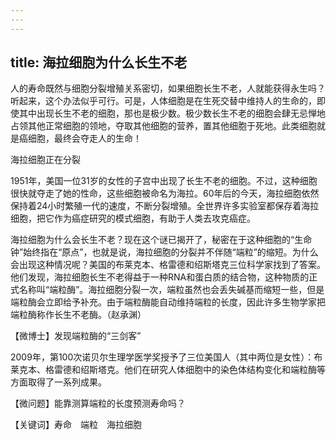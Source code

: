 ```yaml
---
---
---
```

title: 海拉细胞为什么长生不老
---




人的寿命既然与细胞分裂增殖关系密切，如果细胞长生不老，人就能获得永生吗？听起来，这个办法似乎可行。可是，人体细胞是在生死交替中维持人的生命的，即使其中出现长生不老的细胞，那也是极少数。极少数长生不老的细胞会肆无忌惮地占领其他正常细胞的领地，夺取其他细胞的营养，置其他细胞于死地。此类细胞就是癌细胞，最终会夺走人的生命！

海拉细胞正在分裂



1951年，美国一位31岁的女性的子宫中出现了长生不老的细胞。不过，这种细胞很快就夺走了她的性命，这些细胞被命名为海拉。60年后的今天，海拉细胞依然保持着24小时繁殖一代的速度，不断分裂增殖。全世界许多实验室都保存着海拉细胞，把它作为癌症研究的模式细胞，有助于人类去攻克癌症。

海拉细胞为什么会长生不老？现在这个谜已揭开了，秘密在于这种细胞的“生命钟”始终指在“原点”，也就是说，海拉细胞的分裂并不伴随“端粒”的缩短。为什么会出现这种情况呢？美国的布莱克本、格雷德和绍斯塔克三位科学家找到了答案。他们发现，海拉细胞长生不老得益于一种RNA和蛋白质的结合物，这种物质的正式名称叫“端粒酶”。海拉细胞分裂一次，端粒虽然也会丢失碱基而缩短一些，但是端粒酶会立即给予补充。由于端粒酶能自动维持端粒的长度，因此许多生物学家把端粒酶称作长生不老酶。（赵承渊）





【微博士】发现端粒酶的“三剑客”

2009年，第100次诺贝尔生理学医学奖授予了三位美国人（其中两位是女性）：布莱克本、格雷德和绍斯塔克。他们在研究人体细胞中的染色体结构变化和端粒酶等方面取得了一系列成果。

【微问题】能靠测算端粒的长度预测寿命吗？

【关键词】寿命　端粒　海拉细胞